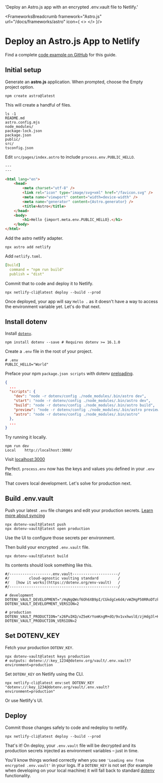 
  'Deploy an Astro.js app with an encrypted .env.vault file to Netlify.'

<FrameworksBreadcrumb framework="Astro.js" url="/docs/frameworks/astro" icon={
  <>
    <AstroIcon className="h-9 w-9 text-[#FF5D01]"/>
    <NetlifyIcon className="h-9 w-9 text-[#00C7B7]"/>
  </>
}/>
# Deploy an Astro.js App to Netlify
<GuideHeading lead={description} />

<Note>
  Find a complete <a href="https://github.com/dotenv-org/examples/tree/master/astro/netlify">code example on GitHub</a> for this guide.
</Note>

## Initial setup

Generate an **astro.js** application. When prompted, choose the Empty project option. 

```shell
npm create astro@latest
```

This will create a handful of files.

```shell
ls -1
README.md
astro.config.mjs
node_modules/
package-lock.json
package.json
public/
src/
tsconfig.json
```

Edit `src/pages/index.astro` to include `process.env.PUBLIC_HELLO`.

```html {{ title: 'src/pages/index.astro' }}
---
---

<html lang="en">
	<head>
		<meta charset="utf-8" />
		<link rel="icon" type="image/svg+xml" href="/favicon.svg" />
		<meta name="viewport" content="width=device-width" />
		<meta name="generator" content={Astro.generator} />
		<title>Astro</title>
	</head>
	<body>
		<h1>Hello {import.meta.env.PUBLIC_HELLO}.</h1>
	</body>
</html>
```

Add the astro netlify adapter.

```
npx astro add netlify
```

Add `netlify.toml`.

```yaml {{ title: 'netlify.toml' }}
[build]
  command = "npm run build"
  publish = "dist"
```

Commit that to code and deploy it to Netlify.

```shell
npx netlify-cli@latest deploy --build --prod
```

<ScreenshotBrowser url="/assets/img/docs/hello-blank.png" www="yourapp.netlify.app" />

Once deployed, your app will say `Hello .` as it doesn't have a way to access the environment variable yet. Let's do that next.

## Install dotenv

Install [`dotenv`](https://github.com/motdotla/dotenv).

```shell
npm install dotenv --save # Requires dotenv >= 16.1.0
```

Create a `.env` file in the root of your project.

```shell {{ title: '.env' }}
# .env
PUBLIC_HELLO="World"
```

Preface your npm `package.json scripts` with dotenv [preloading](https://github.com/motdotla/dotenv#preload).

```json {{ title: 'package.json' }}
{
  ...
  "scripts": {
    "dev": "node -r dotenv/config ./node_modules/.bin/astro dev",
    "start": "node -r dotenv/config ./node_modules/.bin/astro dev",
    "build": "node -r dotenv/config ./node_modules/.bin/astro build",
    "preview": "node -r dotenv/config ./node_modules/.bin/astro preview",
    "astro": "node -r dotenv/config ./node_modules/.bin/astro"
  },
  ...
}
```

Try running it locally.

```shell
npm run dev
Local    http://localhost:3000/
```

Visit [localhost:3000](http://localhost:3000)

<ScreenshotBrowser url='/assets/img/docs/nextjs-hello-world.png' />

Perfect. `process.env` now has the keys and values you defined in your `.env` file.

That covers local development. Let's solve for production next.

## Build .env.vault

Push your latest `.env` file changes and edit your production secrets. [Learn more about syncing](/docs/tutorials/sync)

```shell
npx dotenv-vault@latest push
npx dotenv-vault@latest open production
```

Use the UI to configure those secrets per environment.

<ScreenshotBrowser url='/assets/img/docs/edit-production-public-hello.gif' www='dotenv.org' />

Then build your encrypted `.env.vault` file.

```shell
npx dotenv-vault@latest build
```

Its contents should look something like this.

```shell {{ title: '.env.vault' }}
#/-------------------.env.vault---------------------/
#/         cloud-agnostic vaulting standard         /
#/   [how it works](https://dotenv.org/env-vault)   /
#/--------------------------------------------------/

# development
DOTENV_VAULT_DEVELOPMENT="/HqNgQWsf6Oh6XB9pI/CGkdgCe6d4/vWZHgP50RRoDTzkzPQk/xOaQs="
DOTENV_VAULT_DEVELOPMENT_VERSION=2

# production
DOTENV_VAULT_PRODUCTION="x26PuIKQ/xZ5eKrYomKngM+dO/9v1vxhwslE/zjHdg3l+H6q6PheB5GVDVIbZg=="
DOTENV_VAULT_PRODUCTION_VERSION=2
```

## Set DOTENV_KEY

Fetch your production `DOTENV_KEY`.

```shell
npx dotenv-vault@latest keys production
# outputs: dotenv://:key_1234@dotenv.org/vault/.env.vault?environment=production
```

Set `DOTENV_KEY` on Netlify using the CLI.

```shell
npx netlify-cli@latest env:set DOTENV_KEY "dotenv://:key_1234@dotenv.org/vault/.env.vault?environment=production"
```

Or use Netlify's UI.

<ScreenshotBrowser url='/assets/img/docs/netlify-config-vars.png' />

## Deploy

Commit those changes safely to code and redeploy to netlify.

```shell
npx netlify-cli@latest deploy --build --prod
```
<ScreenshotBrowser url='/assets/img/docs/hello-production.png' www='yourapp.netlify.app' />

That's it! On deploy, your `.env.vault` file will be decrypted and its production secrets injected as environment variables – just in time.

You'll know things worked correctly when you see `'Loading env from encrypted .env.vault'` in your logs. If a `DOTENV_KEY` is not set (for example when developing on your local machine) it will fall back to standard [dotenv](https://github.com/motdotla/dotenv) functionality.

<ScreenshotBrowser url='/assets/img/docs/netlify-astro-logs-vault.png' www='npx netlify-cli@latest deploy --build --prod' />

<WellDone/>
